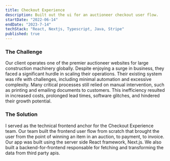 ```yaml
---
title: Checkout Experience
description: Built out the ui for an auctioneer checkout user flow.
startDate: "2022-06-14"
endDate: "2023-7-14"
techStack: "React, Nextjs, Typescript, Java, Stripe"
published: true
---
```


### The Challenge

Our client operates one of the premier auctioneer websites for large construction machinery globally. Despite enjoying a surge in business, they faced a significant hurdle in scaling their operations. Their existing system was rife with challenges, including minimal automation and excessive complexity. Many critical processes still relied on manual intervention, such as printing and emailing documents to customers. This inefficiency resulted in increased costs, prolonged lead times, software glitches, and hindered their growth potential.

### The Solution

I served as the technical frontend anchor for the Checkout Experience team. Our team built the frontend user flow from scratch that brought the user from the point of winning an item in an auction, to payment, to invoice. Our app was built using the server side React framework, Next.js. We also built a backend-for-frontend responsable for fetching and transforming the data from third party apis. 